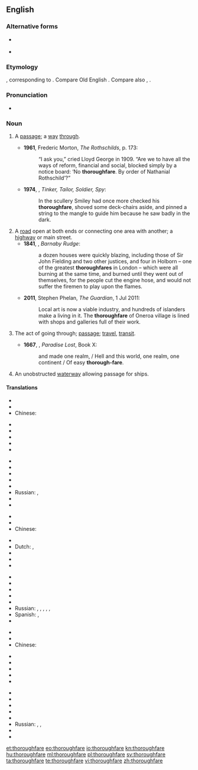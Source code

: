 {{was wotd|2011|July|6}}
==English==

===Alternative forms===
* {{l|en|thoroughfair}} {{qualifier|obsolete}}
* {{l|en|thorowfair}} {{qualifier|obsolete}}

===Etymology===
{{etyl|enm}} {{term|thurghfare|lang=enm}}, corresponding to {{compound|through|fare}}. Compare Old English {{term|þurhfaran||to go through, go over, traverse, pierce, pass through, pass beyond, transcend, penetrate|lang=ang}}. Compare also {{etyl|ang|-}} {{term|þurhfær||inner secret place|lang=ang}}, {{etyl|de|-}} {{term|Durchfahrt||passage through, thoroughfare|lang=de}}.

===Pronunciation===
* {{a|UK}} {{IPA|/ˈθʌɹəfɛː/}}

===Noun===
{{en-noun}}

# {{context|now|_|rare|_|except in phrases}} A [[passage]]; a [[way]] [[through]].
#* '''1961''', Frederic Morton, ''The Rothschilds'', p. 173:
#*: “I ask you,” cried Lloyd George in 1909. “Are we to have all the ways of reform, financial and social, blocked simply by a notice board: ‘No '''thoroughfare'''. By order of Nathanial Rothschild’?”
#* '''1974''', {{w|John Le Carré}}, ''Tinker, Tailor, Soldier, Spy'':
#*: In the scullery Smiley had once more checked his '''thoroughfare''', shoved some deck-chairs aside, and pinned a string to the mangle to guide him because he saw badly in the dark.
# A [[road]] open at both ends or connecting one area with another; a [[highway]] or main street.
#* '''1841''', {{w|Charles Dickens}}, ''Barnaby Rudge'':
#*: a dozen houses were quickly blazing, including those of Sir John Fielding and two other justices, and four in Holborn – one of the greatest '''thoroughfares''' in London – which were all burning at the same time, and burned until they went out of themselves, for the people cut the engine hose, and would not suffer the firemen to play upon the flames.
#* '''2011''', Stephen Phelan, ''The Guardian'', 1 Jul 2011:
#*: Local art is now a viable industry, and hundreds of islanders make a living in it. The '''thoroughfare''' of Oneroa village is lined with shops and galleries full of their work.
# {{obsolete}} The act of going through; [[passage]]; [[travel]], [[transit]].
#* '''1667''', {{w|John Milton}}, ''Paradise Lost'', Book X:
#*: and made one realm, / Hell and this world, one realm, one continent / Of easy '''thorough-fare'''.
# An unobstructed [[waterway]] allowing passage for ships.

====Translations====
{{trans-top|a passage; a way through}}
* {{trreq|ar}}
* {{trreq|hy}}
* Chinese:
*: {{trreq|Mandarin}}
* {{trreq|cs}}
* {{trreq|nl}}
* {{trreq|fi}}
* {{trreq|fr}}
* {{trreq|de}}
{{trans-mid}}
* {{trreq|hi}}
* {{trreq|it}}
* {{trreq|ja}}
* {{trreq|ko}}
* {{trreq|pt}}
* Russian: {{t|ru|проход|m|sc=Cyrl}}, {{t|ru|проезд|m|sc=Cyrl}} 
* {{trreq|es}}
* {{trreq|vi}}
{{trans-bottom}}

{{trans-top|a road open at both ends, especially one with much traffic}}
* {{trreq|ar}}
* {{trreq|hy}}
* Chinese:
*: {{trreq|Mandarin}}
* {{trreq|cs}}
* Dutch: {{t|nl|doorgangsweg|m}}, {{t|nl|doorgaande weg}}
* {{trreq|fi}}
* {{trreq|fr}}
* {{trreq|de}}
{{trans-mid}}
* {{trreq|hi}}
* {{trreq|it}}
* {{trreq|ja}}
* {{trreq|ko}}
* {{trreq|pt}}
* Russian: {{t|ru|главная дорога|sc=Cyrl}}, {{t|ru|оживлённая дорога|sc=Cyrl}}, {{t|ru|оживлённая улица|sc=Cyrl}}, {{t|ru|автострада|f|sc=Cyrl}}, {{t+|ru|магистраль|f}}, {{t|ru|автомагистраль|f|sc=Cyrl}} 
* Spanish: {{t|es|vía pública|f}}, {{t|es|vía de comunicación|f}}
* {{trreq|vi}}
{{trans-bottom}}

{{trans-top|waterway}}
* {{trreq|ar}}
* {{trreq|hy}}
* Chinese:
*: {{trreq|Mandarin}}
* {{trreq|cs}}
* {{trreq|nl}}
* {{trreq|fi}}
* {{trreq|fr}}
* {{trreq|de}}
{{trans-mid}}
* {{trreq|hi}}
* {{trreq|it}}
* {{trreq|ja}}
* {{trreq|ko}}
* {{trreq|pt}}
* Russian: {{t|ru|водный путь|sc=Cyrl}}, {{t|ru|канал|m|sc=Cyrl}}, {{t|ru|водная магистраль|sc=Cyrl}} 
* {{trreq|es}}
* {{trreq|vi}}
{{trans-bottom}}

[[et:thoroughfare]]
[[eo:thoroughfare]]
[[io:thoroughfare]]
[[kn:thoroughfare]]
[[hu:thoroughfare]]
[[ml:thoroughfare]]
[[pl:thoroughfare]]
[[sv:thoroughfare]]
[[ta:thoroughfare]]
[[te:thoroughfare]]
[[vi:thoroughfare]]
[[zh:thoroughfare]]